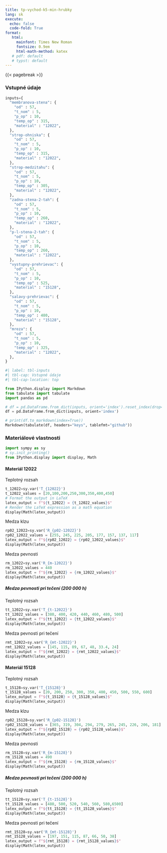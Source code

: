 ```yaml
---
title: tp-vychod-k5-min-hrubky
lang: sk
execute:
  echo: false
  code-fold: True
format:
   html:
     mainfont: Times New Roman
     fontsize: 0.9em
     html-math-method: katex
   # pdf: default
   # typst: default
---
```



{{< pagebreak >}}


### Vstupné údaje

```python
inputs={
  "membranova-stena": {
    "od" : 57,
    "t_nom" : 5,
    "p_op" : 10,
    "temp_op" : 315,
    "material" : "12022",
  },
  "strop-ohniska": {
    "od" : 57,
    "t_nom" : 5,
    "p_op" : 10,
    "temp_op" : 315,
    "material" : "12022",
  },
  "strop-medzitahu": {
    "od" : 57,
    "t_nom" : 5,
    "p_op" : 10,
    "temp_op" : 305,
    "material" : "12022",
  },
  "zadna-stena-2-tah": {
    "od" : 57,
    "t_nom" : 5,
    "p_op" : 10,
    "temp_op" : 260,
    "material" : "12022",
  },
  "p-l-stena-2-tah": {
    "od" : 57,
    "t_nom" : 5,
    "p_op" : 10,
    "temp_op" : 260,
    "material" : "12022",
  },
  "vystupny-prehrievac": {
    "od" : 57,
    "t_nom" : 5,
    "p_op" : 10,
    "temp_op" : 525,
    "material" : "15128",
  },
  "salavy-prehrievac": {
    "od" : 57,
    "t_nom" : 5,
    "p_op" : 10,
    "temp_op" : 480,
    "material" : "15128",
  },
  "mreza": {
    "od" : 57,
    "t_nom" : 5,
    "p_op" : 10,
    "temp_op" : 325,
    "material" : "12022",
  },
}
```



```python
#| label: tbl-inputs
#| tbl-cap: Vstupné údaje
#| tbl-cap-location: top

from IPython.display import Markdown
from tabulate import tabulate
import pandas as pd

# df = pd.DataFrame.from_dict(inputs, orient='index').reset_index(drop=True)
df = pd.DataFrame.from_dict(inputs, orient='index')

# print(df.to_markdown(index=True))
Markdown(tabulate(df, headers="keys", tablefmt="github"))
```


### Materiálové vlastnosti

```python
import sympy as sy
# sy.init_printing()
from IPython.display import display, Math
```

#### Materiál 12022

Teplotný rozsah
```python
t_12022=sy.var('T_{12022}')
t_12022_values = [20,100,200,250,300,350,400,450]
# Format the output in LaTeX
latex_output = f"${t_12022} = {t_12022_values}$"
# Render the LaTeX expression as a math equation
display(Math(latex_output))
```

Medza klzu
```python
rp02_12022=sy.var('R_{p02-12022}')
rp02_12022_values = [255, 245, 225, 205, 177, 157, 137, 117]
latex_output = f"${rp02_12022} = {rp02_12022_values}$"
display(Math(latex_output))
```

Medza pevnosti
```python
rm_12022=sy.var('R_{m-12022}')
rm_12022_values = 440
latex_output = f"${rm_12022} = {rm_12022_values}$"
display(Math(latex_output))
```

##### Medza pevnosti pri tečení (200 000 h)
Teplotný rozsah
```python
tt_12022=sy.var('T_{t-12022}')
tt_12022_values = [380, 400, 420, 440, 460, 480, 500]
latex_output = f"${tt_12022} = {tt_12022_values}$"
display(Math(latex_output))
```

Medza pevnosti pri tečení
```python
rmt_12022=sy.var('R_{mt-12022}')
rmt_12022_values = [145, 115, 89, 67, 48, 33.4, 24]
latex_output = f"${rmt_12022} = {rmt_12022_values}$"
display(Math(latex_output))
```

#### Materiál 15128

Teplotný rozsah
```python
t_15128=sy.var('T_{15128}')
t_15128_values = [20, 200, 250, 300, 350, 400, 450, 500, 550, 600]
latex_output = f"${t_15128} = {t_15128_values}$"
display(Math(latex_output))
```

Medza klzu
```python
rp02_15128=sy.var('R_{p02-15128}')
rp02_15128_values = [365, 319, 304, 294, 279, 265, 245, 226, 206, 181]
latex_output = f"${rp02_15128} = {rp02_15128_values}$"
display(Math(latex_output))
```

Medza pevnosti
```python
rm_15128=sy.var('R_{m-15128}')
rm_15128_values = 490
latex_output = f"${rm_15128} = {rm_15128_values}$"
display(Math(latex_output))
```

##### Medza pevnosti pri tečení (200 000 h)
Teplotný rozsah
```python
tt_15128=sy.var('T_{t-15128}')
tt_15128_values = [480, 500, 520, 540, 560, 580,6500]
latex_output = f"${tt_15128} = {tt_15128_values}$"
display(Math(latex_output))
```

Medza pevnosti pri tečení
```python
rmt_15128=sy.var('R_{mt-15128}')
rmt_15128_values = [197, 151, 115, 87, 66, 50, 38]
latex_output = f"${rmt_15128} = {rmt_15128_values}$"
display(Math(latex_output))
```
